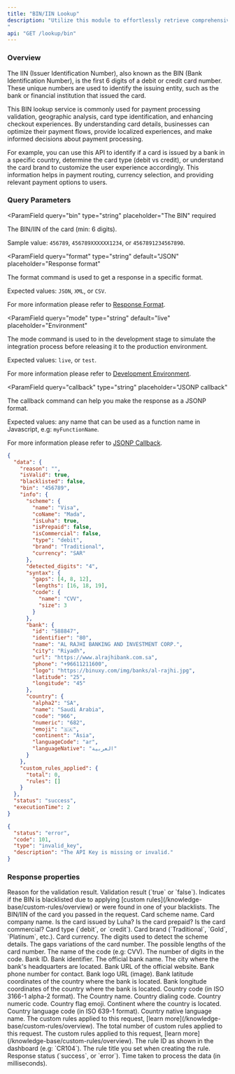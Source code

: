 ```yaml
---
title: "BIN/IIN Lookup"
description: "Utilize this module to effortlessly retrieve comprehensive information associated with a debit or credit card.\n\nThe API provides details such as card type (debit or credit), scheme (Visa, Mastercard, etc.), brand (gold, platinum, etc.), and bank information.\n\nThis data is invaluable for various applications, including payment processing, card validation, geographic analysis, and enhancing user experiences in financial applications.
"
api: "GET /lookup/bin"
---
```


### Overview

The IIN (Issuer Identification Number), also known as the BIN (Bank Identification Number), is the first 6 digits of a debit or credit card number. These unique numbers are used to identify the issuing entity, such as the bank or financial institution that issued the card.

This BIN lookup service is commonly used for payment processing validation, geographic analysis, card type identification, and enhancing checkout experiences. By understanding card details, businesses can optimize their payment flows, provide localized experiences, and make informed decisions about payment processing.

For example, you can use this API to identify if a card is issued by a bank in a specific country, determine the card type (debit vs credit), or understand the card brand to customize the user experience accordingly. This information helps in payment routing, currency selection, and providing relevant payment options to users.

### Query Parameters

<ParamField
  query="bin"
  type="string"
  placeholder="The BIN"
  required
>
  The BIN/IIN of the card (min: 6 digits).

Sample value: `456789`, `456789XXXXXX1234`, or `4567891234567890`.

</ParamField>

<ParamField
  query="format"
  type="string"
  default="JSON"
  placeholder="Response format"
>
  The format command is used to get a response in a specific format.

Expected values: `JSON`, `XML`, or `CSV`.

For more information please refer to [Response Format](/options/response-format).

</ParamField>

<ParamField
  query="mode"
  type="string"
  default="live"
  placeholder="Environment"
>
  The mode command is used to in the development stage to simulate the integration process before releasing it to the production environment.

Expected values: `live`, or `test`.

For more information please refer to [Development Environment](/options/development-environment).

</ParamField>

<ParamField
  query="callback"
  type="string"
  placeholder="JSONP callback"
>
  The callback command can help you make the response as a JSONP format.

Expected values: any name that can be used as a function name in Javascript, e.g: `myFunctionName`.

For more information please refer to [JSONP Callback](/options/jsonp-callback).

</ParamField>

<ResponseExample>

```json Success
{
  "data": {
    "reason": "",
    "isValid": true,
    "blacklisted": false,
    "bin": "456789",
    "info": {
      "scheme": {
        "name": "Visa",
        "coName": "Mada",
        "isLuha": true,
        "isPrepaid": false,
        "isCommercial": false,
        "type": "debit",
        "brand": "Traditional",
        "currency": "SAR"
      },
      "detected_digits": "4",
      "syntax": {
        "gaps": [4, 8, 12],
        "lengths": [16, 18, 19],
        "code": {
          "name": "CVV",
          "size": 3
        }
      },
      "bank": {
        "id": "588847",
        "identifier": "80",
        "name": "AL RAJHI BANKING AND INVESTMENT CORP.",
        "city": "Riyadh",
        "url": "https://www.alrajhibank.com.sa",
        "phone": "+96611211600",
        "logo": "https://binuxy.com/img/banks/al-rajhi.jpg",
        "latitude": "25",
        "longitude": "45"
      },
      "country": {
        "alpha2": "SA",
        "name": "Saudi Arabia",
        "code": "966",
        "numeric": "682",
        "emoji": "🇸🇦",
        "continent": "Asia",
        "languageCode": "ar",
        "languageNative": "العربية"
      }
    },
    "custom_rules_applied": {
      "total": 0,
      "rules": []
    }
  },
  "status": "success",
  "executionTime": 2
}
```

```json Error
{
  "status": "error",
  "code": 101,
  "type": "invalid_key",
  "description": "The API Key is missing or invalid."
}
```

</ResponseExample>

### Response properties

<ResponseField name="data" type="object" required>
  <Expandable title="properties" defaultOpen={true}>
    <ResponseField name="reason" type="string" required>
      Reason for the validation result.
    </ResponseField>
    <ResponseField name="isValid" type="boolean" required>
      Validation result (`true` or `false`).
    </ResponseField>
    <ResponseField name="blacklisted" type="boolean" required>
      Indicates if the BIN is blacklisted due to applying [custom
      rules](/knowledge-base/custom-rules/overview) or were found in one of your
      blacklists.
    </ResponseField>
    <ResponseField name="bin" type="string" required>
      The BIN/IIN of the card you passed in the request.
    </ResponseField>
    <ResponseField name="info" type="object" required>
      <Expandable title="properties" defaultOpen={true}>
        <ResponseField name="scheme" type="object" required>
          <Expandable title="properties" defaultOpen={true}>
            <ResponseField name="name" type="object" required>
              Card scheme name.
            </ResponseField>
            <ResponseField name="coName" type="object" required>
              Card company name.
            </ResponseField>
            <ResponseField name="isLuha" type="boolean" required>
              Is the card issued by Luha?
            </ResponseField>
            <ResponseField name="isPrepaid" type="boolean" required>
              Is the card prepaid?
            </ResponseField>
            <ResponseField name="isCommercial" type="boolean" required>
              Is the card commercial?
            </ResponseField>
            <ResponseField name="type" type="string" required>
              Card type (`debit`, or `credit`).
            </ResponseField>
            <ResponseField name="brand" type="string" required>
              Card brand (`Traditional`, `Gold`, `Platinum`, etc.).
            </ResponseField>
            <ResponseField name="currency" type="string" required>
              Card currency.
            </ResponseField>
          </Expandable>
        </ResponseField>
        <ResponseField name="detected_digits" type="string" required>
          The digits used to detect the scheme details.
        </ResponseField>
        <ResponseField name="syntax" type="object" required>
          <Expandable title="properties" defaultOpen={true}>
            <ResponseField name="gaps" type="array" required>
              The gaps variations of the card number.
            </ResponseField>
            <ResponseField name="lengths" type="array" required>
              The possible lengths of the card number.
            </ResponseField>
            <ResponseField name="code" type="object" required>
              <Expandable title="properties" defaultOpen={true}>
                <ResponseField name="name" type="string" required>
                  The name of the code (e.g: CVV).
                </ResponseField>
                <ResponseField name="size" type="integer" required>
                  The number of digits in the code.
                </ResponseField>
              </Expandable>
            </ResponseField>
          </Expandable>
        </ResponseField>
        <ResponseField name="bank" type="object" required>
          <Expandable title="properties" defaultOpen={true}>
            <ResponseField name="id" type="string" required>
              Bank ID.
            </ResponseField>
            <ResponseField name="identifier" type="string" required>
              Bank identifier.
            </ResponseField>
            <ResponseField name="name" type="string" required>
              The official bank name.
            </ResponseField>
            <ResponseField name="city" type="string" required>
              The city where the bank's headquarters are located.
            </ResponseField>
            <ResponseField name="url" type="string" required>
              Bank URL of the official website.
            </ResponseField>
            <ResponseField name="phone" type="string" required>
              Bank phone number for contact.
            </ResponseField>
            <ResponseField name="logo" type="string" required>
              Bank logo URL (image).
            </ResponseField>
            <ResponseField name="latitude" type="string" required>
              Bank latitude coordinates of the country where the bank is
              located.
            </ResponseField>
            <ResponseField name="longitude" type="string" required>
              Bank longitude coordinates of the country where the bank is
              located.
            </ResponseField>
          </Expandable>
        </ResponseField>
        <ResponseField name="country" type="object" required>
          <Expandable title="properties" defaultOpen={true}>
            <ResponseField name="alpha2" type="string" required>
              Country code (in ISO 3166-1 alpha-2 format).
            </ResponseField>
            <ResponseField name="name" type="string" required>
              The Country name.
            </ResponseField>
            <ResponseField name="code" type="string" required>
              Country dialing code.
            </ResponseField>
            <ResponseField name="numeric" type="string" required>
              Country numeric code.
            </ResponseField>
            <ResponseField name="emoji" type="string" required>
              Country flag emoji.
            </ResponseField>
            <ResponseField name="continent" type="string" required>
              Continent where the country is located.
            </ResponseField>
            <ResponseField name="languageCode" type="string" required>
              Country language code (in ISO 639-1 format).
            </ResponseField>
            <ResponseField name="languageNative" type="string" required>
              Country native language name.
            </ResponseField>
          </Expandable>
        </ResponseField>
      </Expandable>
    </ResponseField>
    <ResponseField name="custom_rules_applied" type="object">
      The custom rules applied to this request, [learn
      more](/knowledge-base/custom-rules/overview).
      <Expandable title="properties" defaultOpen={true}>
        <ResponseField name="total" type="integer" required>
          The total number of custom rules applied to this request.
        </ResponseField>
        <ResponseField name="rules" type="object" required>
          The custom rules applied to this request, [learn
          more](/knowledge-base/custom-rules/overview).
          <Expandable title="properties" defaultOpen={true}>
            <ResponseField name="id" type="string" required>
              The rule ID as shown in the dashboard (e.g: `CR104`).
            </ResponseField>
            <ResponseField name="title" type="string" required>
              The rule title you set when creating the rule.
            </ResponseField>
          </Expandable>
        </ResponseField>
      </Expandable>
    </ResponseField>
  </Expandable>
</ResponseField>
<ResponseField name="status" type="string" required>
  Response status (`success`, or `error`).
</ResponseField>
<ResponseField name="executionTime" type="integer" required>
  Time taken to process the data (in milliseconds).
</ResponseField>
